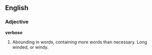 ==English==

===Adjective===
'''verbose'''
# Abounding in words, containing more words than necessary. Long winded, or windy.